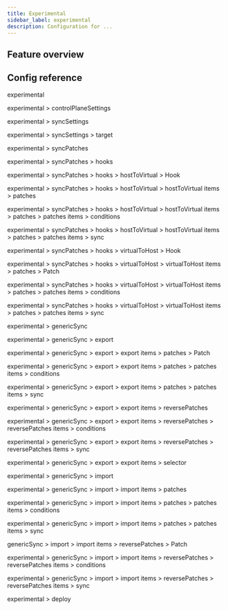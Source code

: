 ```yaml
---
title: Experimental
sidebar_label: experimental
description: Configuration for ...
---
```





## Feature overview

## Config reference

experimental
<Experimental/>

experimental > controlPlaneSettings
<ExperimentalControlPlaneSettings/>

experimental > syncSettings
<ExperimentalSyncSettings/>

experimental > syncSettings > target
<ExperimentalSyncSettingsTarget/>

experimental > syncPatches
<SyncPatches/>

experimental > syncPatches > hooks
<Hooks/>

experimental > syncPatches > hooks > hostToVirtual > Hook
<Hook/>

experimental > syncPatches > hooks > hostToVirtual > hostToVirtual items > patches
<Patch/>

experimental > syncPatches > hooks > hostToVirtual > hostToVirtual items > patches > patches items > conditions
<PatchCondition/>

experimental > syncPatches > hooks > hostToVirtual > hostToVirtual items > patches > patches items > sync
<PatchSync/>

experimental > syncPatches > hooks > virtualToHost > Hook
<Hook/>

experimental > syncPatches > hooks > virtualToHost > virtualToHost items > patches > Patch
<Patch/>

experimental > syncPatches > hooks > virtualToHost > virtualToHost items > patches > patches items > conditions
<PatchCondition/>

experimental > syncPatches > hooks > virtualToHost > virtualToHost items > patches > patches items > sync
<PatchSync/>

experimental > genericSync
<SyncPatches/>

experimental > genericSync > export
<Export/>

experimental > genericSync > export > export items > patches > Patch
<Patch/>

experimental > genericSync > export > export items > patches > patches items > conditions
<PatchCondition/>

experimental > genericSync > export > export items > patches > patches items > sync
<PatchSync/>

experimental > genericSync > export > export items > reversePatches
<Patch/>

experimental > genericSync > export > export items > reversePatches > reversePatches items > conditions
<PatchCondition/>

experimental > genericSync > export > export items > reversePatches > reversePatches items > sync
<PatchSync/>

experimental > genericSync > export > export items > selector
<Selector/>

experimental > genericSync > import
<Import/>

experimental > genericSync > import > import items > patches
<Patch/>

experimental > genericSync > import > import items > patches > patches items > conditions
<PatchCondition/>

experimental > genericSync > import > import items > patches > patches items > sync
<PatchSync/>

genericSync > import > import items > reversePatches > Patch
<Patch/>

 experimental > genericSync > import > import items > reversePatches > reversePatches items > conditions
 <PatchCondition/>

 experimental > genericSync > import > import items > reversePatches > reversePatches items > sync
 <PatchSync/>


 experimental > deploy
 <ExperimentalDeploy/>